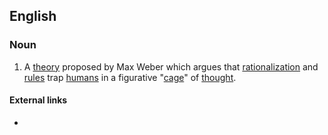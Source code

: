 ==English==

===Noun===
{{en-noun|-}}

# {{context|sociology|lang=en}} A [[theory]] proposed by Max Weber which argues that [[rationalization]] and [[rule]]s trap [[human]]s in a figurative "[[cage]]" of [[thought]].

====External links====
* {{pedia}}